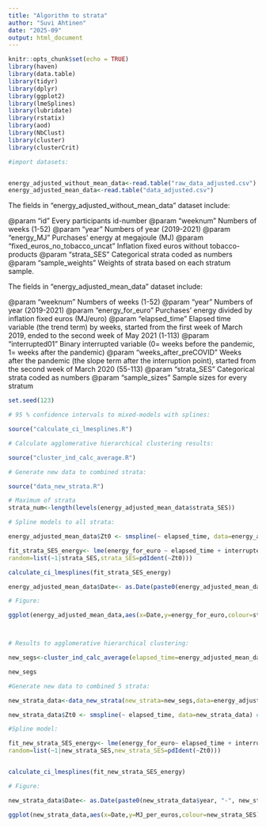 ```yaml
---
title: "Algorithm to strata"
author: "Suvi Ahtinen"
date: "2025-09"
output: html_document
---
```


```r
knitr::opts_chunk$set(echo = TRUE)
library(haven)
library(data.table)
library(tidyr)
library(dplyr)
library(ggplot2)
library(lmeSplines)
library(lubridate)
library(rstatix)
library(aod)
library(NbClust)
library(cluster)
library(clusterCrit)

#import datasets:


energy_adjusted_without_mean_data<-read.table("raw_data_adjusted.csv")
energy_adjusted_mean_data<-read.table("data_adjusted.csv")


```
The fields in "energy_adjusted_without_mean_data" dataset include:

@param "id" Every participants id-number
@param "weeknum" Numbers of weeks (1-52)
@param "year" Numbers of year (2019-2021)
@param "energy_MJ" Purchases' energy at megajoule (MJ)
@param "fixed_euros_no_tobacco_uncat" Inflation fixed euros without tobacco-products
@param "strata_SES" Categorical strata coded as numbers
@param "sample_weights" Weights of strata based on each stratum sample.


The fields in "energy_adjusted_mean_data" dataset include:

@param "weeknum" Numbers of weeks (1-52)
@param "year" Numbers of year (2019-2021)
@param "energy_for_euro" Purchases' energy divided by inflation fixed euros (MJ/euro)
@param "elapsed_time" Elapsed time variable (the trend term) by weeks, started from the first week of March 2019, ended to the second week of May 2021 (1-113)
@param "interrupted01" Binary interrupted variable (0= weeks before the pandemic, 1= weeks after the pandemic)
@param "weeks_after_preCOVID" Weeks after the pandemic (the slope term after the interruption point), started from the second week of March 2020 (55-113)
@param "strata_SES" Categorical strata coded as numbers
@param "sample_sizes" Sample sizes for every stratum


```r

set.seed(123)

# 95 % confidence intervals to mixed-models with splines:

source("calculate_ci_lmesplines.R")

# Calculate agglomerative hierarchical clustering results:

source("cluster_ind_calc_average.R")

# Generate new data to combined strata:  

source("data_new_strata.R")

# Maximum of strata
strata_num<-length(levels(energy_adjusted_mean_data$strata_SES))

# Spline models to all strata:

energy_adjusted_mean_data$Zt0 <- smspline(~ elapsed_time, data=energy_adjusted_mean_data) #smoothing splines

fit_strata_SES_energy<- lme(energy_for_euro ~ elapsed_time + interrupted01 + weeks_after_preCOVID + elapsed_time:strata_SES + interrupted01:strata_SES + weeks_after_preCOVID:strata_SES, data=energy_adjusted_mean_data,
random=list(~1|strata_SES,strata_SES=pdIdent(~Zt0)))

calculate_ci_lmesplines(fit_strata_SES_energy)

energy_adjusted_mean_data$Date<- as.Date(paste0(energy_adjusted_mean_data$year, "-", energy_adjusted_mean_data$weeknum, "-", 7), format = "%Y-%U-%u")

# Figure:

ggplot(energy_adjusted_mean_data,aes(x=Date,y=energy_for_euro,colour=strata_SES)) + geom_line(aes(y = fitted(fit_strata_SES_energy))) + labs(y="Weekly means of energy per used euros (MJ/e)",x="Time (month/year)",colour="Strata") + theme_bw() + scale_x_date(limits=c(as.Date("2019-03-03"),as.Date("2021-05-07")),date_labels = "%m/%Y",date_breaks="3 months") + geom_vline(xintercept=as.Date("2020-03-16"),linetype="dashed") 



# Results to agglomerative hierarchical clustering:

new_segs<-cluster_ind_calc_average(elapsed_time=energy_adjusted_mean_data$elapsed_time,strata=energy_adjusted_mean_data$strata_SES,fit_model=fitted(fit_strata_SES_energy),strata_num=strata_num, samples=energy_adjusted_mean_data$sample_sizes)

new_segs

#Generate new data to combined 5 strata:

new_strata_data<-data_new_strata(new_strata=new_segs,data=energy_adjusted_without_mean_data, strata_number=5)

new_strata_data$Zt0 <- smspline(~ elapsed_time, data=new_strata_data) #smoothing splines

#Spline model:

fit_new_strata_SES_energy<- lme(energy_for_euro~ elapsed_time + interrupted01 + weeks_after_preCOVID+ elapsed_time:new_strata_SES+ interrupted01:new_strata_SES + weeks_after_preCOVID:new_strata_SES, data=new_strata_data,
random=list(~1|new_strata_SES,new_strata_SES=pdIdent(~Zt0)))


calculate_ci_lmesplines(fit_new_strata_SES_energy)

# Figure:

new_strata_data$Date<- as.Date(paste0(new_strata_data$year, "-", new_strata_data$weeknum, "-", 7), format = "%Y-%U-%u")

ggplot(new_strata_data,aes(x=Date,y=MJ_per_euros,colour=new_strata_SES)) + geom_point() + geom_line(aes(y = fitted(fit_new_strata_SES_energy))) + labs(y="Energy-for-euro (MJ/€)",x="Time (month/year)",colour="Algorithmically combinated strata") + theme_bw() + scale_x_date(limits=c(as.Date("2019-03-03"),as.Date("2021-05-07")),date_labels = "%m/%Y",date_breaks="3 months",date_minor_breaks = "1 week") + scale_colour_manual(values=cbbPalette) + geom_vline(xintercept=as.Date("2020-03-16"),linetype="dashed") 



```